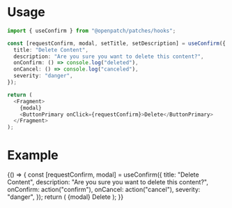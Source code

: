 
<Meta title="Hooks/useConfirm" />

# Usage

```ts
import { useConfirm } from "@openpatch/patches/hooks";

const [requestConfirm, modal, setTitle, setDescription] = useConfirm({
  title: "Delete Content",
  description: "Are you sure you want to delete this content?",
  onConfirm: () => console.log("deleted"),
  onCancel: () => console.log("canceled"),
  severity: "danger",
});

return (
  <Fragment>
    {modal}
    <ButtonPrimary onClick={requestConfirm}>Delete</ButtonPrimary>
  </Fragment>
);
```

# Example

<Canvas>
  <Story name="example">
    {() => {
      const [requestConfirm, modal] = useConfirm({
        title: "Delete Content",
        description: "Are you sure you want to delete this content?",
        onConfirm: action("confirm"),
        onCancel: action("cancel"),
        severity: "danger",
      });
      return (
        <Fragment>
          {modal}
          <ButtonPrimary onClick={requestConfirm}>Delete</ButtonPrimary>
        </Fragment>
      );
    }}
  </Story>
</Canvas>
